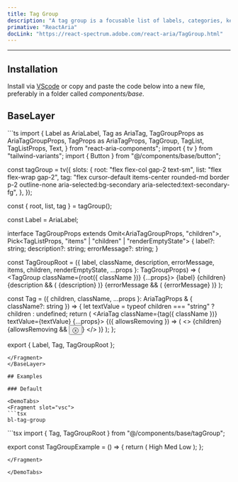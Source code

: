 ```yaml
---
title: Tag Group
description: "A tag group is a focusable list of labels, categories, keywords, filters, or other items, with support for keyboard navigation, selection, and removal."
primative: "ReactAria"
docLink: "https://react-spectrum.adobe.com/react-aria/TagGroup.html"
---
```


---



<MdxExample>
      <TagGroupExample client:load/>
</MdxExample>

## Installation

Install via [VScode](/docs/getting-started/vsc) or copy and paste the code below into a new file, preferably in a folder called *components/base*.

## BaseLayer 

<BaseLayer>
<Fragment slot="contentSlot">
```ts
import {
  Label as AriaLabel,
  Tag as AriaTag,
  TagGroupProps as AriaTagGroupProps,
  TagProps as AriaTagProps,
  TagGroup,
  TagList,
  TagListProps,
  Text,
} from "react-aria-components";
import { tv } from "tailwind-variants";
import { Button } from "@/components/base/button";

const tagGroup = tv({
  slots: {
    root: "flex flex-col gap-2 text-sm",
    list: "flex flex-wrap gap-2",
    tag: "flex cursor-default items-center rounded-md border p-2 outline-none aria-selected:bg-secondary aria-selected:text-secondary-fg",
  },
});

const { root, list, tag } = tagGroup();

const Label = AriaLabel;

interface TagGroupProps<T>
  extends Omit<AriaTagGroupProps, "children">,
    Pick<TagListProps<T>, "items" | "children" | "renderEmptyState"> {
  label?: string;
  description?: string;
  errorMessage?: string;
}

const TagGroupRoot = <T extends object>({
  label,
  className,
  description,
  errorMessage,
  items,
  children,
  renderEmptyState,
  ...props
}: TagGroupProps<T>) => (
  <TagGroup className={root({ className })} {...props}>
    <AriaLabel>{label}</AriaLabel>
    <TagList
      className={list()}
      items={items}
      renderEmptyState={renderEmptyState}
    >
      {children}
    </TagList>
    {description && (
      <Text className="text-sm" slot="description">
        {description}
      </Text>
    )}
    {errorMessage && (
      <Text className="text-sm text-critical" slot="errorMessage">
        {errorMessage}
      </Text>
    )}
  </TagGroup>
);

const Tag = ({
  children,
  className,
  ...props
}: AriaTagProps & { className?: string }) => {
  let textValue = typeof children === "string" ? children : undefined;
  return (
    <AriaTag className={tag({ className })} textValue={textValue} {...props}>
      {({ allowsRemoving }) => (
        <>
          {children}
          {allowsRemoving && <Button slot="remove">ⓧ</Button>}
        </>
      )}
    </AriaTag>
  );
};

export { Label, Tag, TagGroupRoot };


```
</Fragment>
</BaseLayer>

## Examples 

### Default

<DemoTabs>
<Fragment slot="vsc">
```tsx
bl-tag-group 
```
</Fragment>
<Fragment slot="react">
```tsx
import { Tag, TagGroupRoot } from "@/components/base/tagGroup";

export const TagGroupExample = () => {
  return (
    <TagGroupRoot label="Priority" selectionMode="single">
      <Tag>High</Tag>
      <Tag>Med</Tag>
      <Tag>Low</Tag>
    </TagGroupRoot>
  );
};


```
</Fragment>

</DemoTabs>


